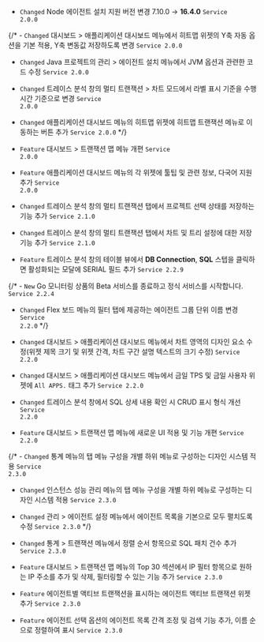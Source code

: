 
- <code class="Changed">Changed</code> Node 에이전트 설치 지원 버전 변경 7.10.0 → <b>16.4.0</b> <code class='changelog-service'>Service 2.0.0​</code>

{/* - <code class="Changed">Changed</code> <span class="uitext">대시보드</span> &gt; <span class="uitext">애플리케이션 대시보드</span> 메뉴에서 <span class="uitext">히트맵</span> 위젯의 <span class="uitext">Y축 자동</span> 옵션을 기본 적용, Y축 변동값 저장하도록 변경 <code class='changelog-service'>Service 2.0.0​</code>

- <code class="Changed">Changed</code> Java 프로젝트의 <span class="uitext">관리</span> &gt; <span class="uitext">에이전트 설치</span> 메뉴에서 JVM 옵션과 관련한 코드 수정 <code class='changelog-service'>Service 2.0.0​</code>

- <code class="Changed">Changed</code> <span class="uitext">트레이스 분석</span> 창의 <span class="uitext">멀티 트랜잭션</span> &gt; <span class="uitext">차트</span> 모드에서 라벨 표시 기준을 수행 시간 기준으로 변경 <code class='changelog-service'>Service 2.0.0​</code>

- <code class="Changed">Changed</code> <span class="uitext">애플리케이션 대시보드</span> 메뉴의 <span class="uitext">히트맵</span> 위젯에 <span class="uitext">히트맵 트랜잭션</span> 메뉴로 이동하는 버튼 추가 <code class='changelog-service'>Service 2.0.0​</code> */}

- <code class="Feature">Feature</code> <span class="uitext">대시보드</span> &gt; <span class="uitext">트랜잭션 맵</span> 메뉴 개편 <code class='changelog-service'>Service 2.0.0​</code>

- <code class="Feature">Feature</code> <span class="uitext">애플리케이션 대시보드</span> 메뉴의 각 위젯에 툴팁 및 관련 정보, 다국어 지원 추가 <code class='changelog-service'>Service 2.0.0​</code>

- <code class="Changed">Changed</code> <span class="uitext">트레이스 분석</span> 창의 <span class="uitext">멀티 트랜잭션</span> 탭에서 프로젝트 선택 상태를 저장하는 기능 추가 <code class='changelog-service'>Service 2.1.0​</code>

- <code class="Changed">Changed</code> <span class="uitext">트레이스 분석</span> 창의 <span class="uitext">멀티 트랜잭션</span> 탭에서 차트 및 트리 설정에 대한 저장 기능 추가 <code class='changelog-service'>Service 2.1.0​</code>

- <code class="Feature">Feature</code> <span class="uitext">트레이스 분석</span> 창의 <span class="uitext">테이블 뷰</span>에서 <b>DB Connection</b>, <b>SQL</b> 스텝을 클릭하면 활성화되는 모달에 <span class="uitext">SERIAL</span> 필드 추가 <code class='changelog-service'>Service 2.2.9​</code>

{/* - <code class="New">New</code> Go 모니터링 상품의 Beta 서비스를 종료하고 정식 서비스를 시작합니다. <code class='changelog-service'>Service 2.2.4​</code>

- <code class="Changed">Changed</code> <span class="uitext">Flex 보드</span> 메뉴의 <span class="uitext">필터</span> 탭에 제공하는 에이전트 그룹 단위 이름 변경 <code class='changelog-service'>Service 2.2.0​</code> */}

- <code class="Changed">Changed</code> <span class="uitext">대시보드</span> &gt; <span class="uitext">애플리케이션 대시보드</span> 메뉴에서 차트 영역의 디자인 요소 수정(위젯 제목 크기 및 위젯 간격, 차트 구간 설명 텍스트의 크기 수정) <code class='changelog-service'>Service 2.2.0​</code>

- <code class="Changed">Changed</code> <span class="uitext">대시보드</span> &gt; <span class="uitext">애플리케이션 대시보드</span> 메뉴에서 <span class="uitext">금일 TPS</span> 및 <span class="uitext">금일 사용자</span> 위젯에 <code>All APPS.</code> 태그 추가 <code class='changelog-service'>Service 2.2.0​</code>

- <code class="Changed">Changed</code> <span class="uitext">트레이스 분석</span> 창에서 SQL 상세 내용 확인 시 CRUD 표시 형식 개선 <code class='changelog-service'>Service 2.2.0​</code>

- <code class="Feature">Feature</code> <span class="uitext">대시보드</span> &gt; <span class="uitext">트랜잭션 맵</span> 메뉴에 새로운 UI 적용 및 기능 개편 <code class='changelog-service'>Service 2.2.0​</code>

{/* - <code class="Changed">Changed</code> <span class="uitext">통계</span> 메뉴의 탭 메뉴 구성을 개별 하위 메뉴로 구성하는 디자인 시스템 적용 <code class='changelog-service'>Service 2.3.0​</code>

- <code class="Changed">Changed</code> <span class="uitext">인스턴스 성능 관리</span> 메뉴의 탭 메뉴 구성을 개별 하위 메뉴로 구성하는 디자인 시스템 적용 <code class='changelog-service'>Service 2.3.0​</code>

- <code class="Changed">Changed</code> <span class="uitext">관리</span> &gt; <span class="uitext">에이전트 설정</span> 메뉴에서 에이전트 목록을 기본으로 모두 펼치도록 수정 <code class='changelog-service'>Service 2.3.0​</code> */}

- <code class="Changed">Changed</code> <span class="uitext">통계</span> &gt; <span class="uitext">트랜잭션</span> 메뉴에서 <span class="uitext">정렬 순서</span> 항목으로 <span class="uitext">SQL 패치 건수</span> 추가 <code class='changelog-service'>Service 2.3.0​</code>

- <code class="Feature">Feature</code> <span class="uitext">대시보드</span> &gt; <span class="uitext">트랜잭션 맵</span> 메뉴의 <span class="uitext">Top 30</span> 섹션에서 IP 필터 항목으로 원하는 IP 주소를 추가 및 삭제, 필터링할 수 있는 기능 추가 <code class='changelog-service'>Service 2.3.0​</code>

- <code class="Feature">Feature</code> 에이전트별 액티브 트랜잭션을 표시하는 <span class="uitext">에이전트 액티브 트랜잭션</span> 위젯 추가 <code class='changelog-service'>Service 2.3.0​</code>

- <code class="Feature">Feature</code> 에이전트 선택 옵션의 에이전트 목록 간격 조정 및 검색 기능 추가, 이름 순으로 정렬하여 표시 <code class='changelog-service'>Service 2.3.0​</code>

